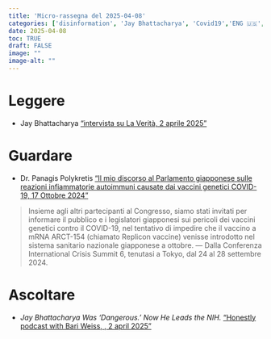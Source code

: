 ```yaml
---
title: 'Micro-rassegna del 2025-04-08'
categories: ['disinformation', 'Jay Bhattacharya', 'Covid19','ENG 🇺🇸', 'ITA 🇮🇹']
date: 2025-04-08
toc: TRUE
draft: FALSE
image: ""
image-alt: ""
---
```




# Leggere
+ Jay Bhattacharya   ["intervista su La Verità, 2 aprile 2025"](Bhattacharya.pdf) 

<!-- > Quote   -->
<!-- --- by Author -->

# Guardare
+ Dr. Panagis Polykretis  ["Il mio discorso al Parlamento giapponese sulle reazioni infiammatorie autoimmuni causate dai vaccini genetici COVID-19, 17 Ottobre 2024"]()

> Insieme agli altri partecipanti al Congresso, siamo stati invitati per informare il pubblico e i legislatori giapponesi sui pericoli dei vaccini genetici contro il COVID-19, nel tentativo di impedire che il vaccino a mRNA ARCT-154 (chiamato Replicon vaccine) venisse introdotto nel sistema sanitario nazionale giapponese a ottobre.
--- Dalla Conferenza International Crisis Summit 6, tenutasi a Tokyo, dal 24 al 28 settembre 2024. 

# Ascoltare 
+ *Jay Bhattacharya Was ‘Dangerous.’ Now He Leads the NIH.*  ["Honestly podcast with Bari Weiss, , 2 april 2025"](https://www.thefp.com/p/jay-bhattacharya-nih-fauci) 

<!-- > Quote   -->
<!-- --- by Author -->


<!-- # Ricordare  -->
<!-- > Quote   -->
<!-- --- by Author -->


 

